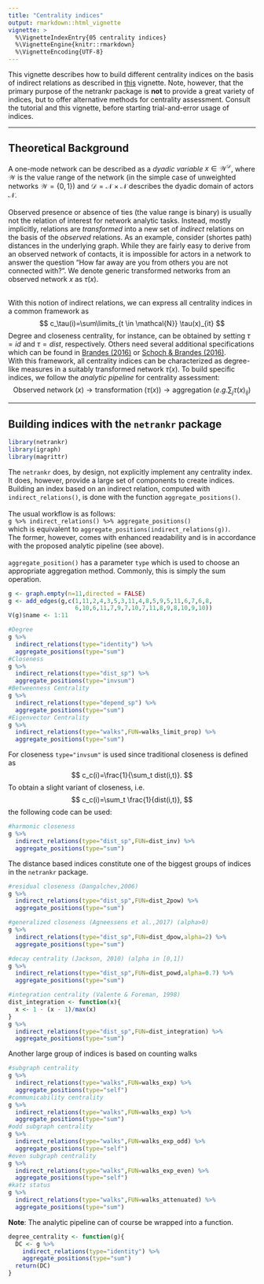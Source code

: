 ```yaml
---
title: "Centrality indices"
output: rmarkdown::html_vignette
vignette: >
  %\VignetteIndexEntry{05 centrality indices}
  %\VignetteEngine{knitr::rmarkdown}
  %\VignetteEncoding{UTF-8}
---
```

  
This vignette describes how to build different centrality indices on the basis of 
indirect relations as described in [this](indirect_relations.html) vignette. Note,
however, that the primary purpose of the netrankr package is **not** to provide a great
variety of indices, but to offer alternative methods for centrality assessment. 
Consult the tutorial and this vignette, before starting trial-and-error usage of indices.

________________________________________________________________________________

## Theoretical Background

A one-mode network can be described as a *dyadic variable* $x\in \mathcal{W}^\mathcal{D}$,
where $\mathcal{W}$ is the value range of the network (in the simple case of 
unweighted networks $\mathcal{W}=\{0,1\}$) and $\mathcal{D}=\mathcal{N}\times\mathcal{N}$ 
describes the dyadic domain of actors $\mathcal{N}$.
\
\
Observed presence or absence of ties (the value range is binary) is usually not 
the relation of interest for network analytic tasks. Instead, mostly implicitly, 
relations are *transformed* into a new set of *indirect* relations on the basis 
of the *observed* relations. As an example, consider (shortes path) distances in the 
underlying graph. While they are fairly easy to derive from an observed network 
of contacts, it is impossible for actors in a network to answer the question 
"How far away are you from others you are not connected with?". We denote generic 
transformed networks from an observed network $x$ as $\tau(x)$. 
\
\

With this notion of indirect relations, we can express all centrality indices in
a common framework as
$$
c_\tau(i)=\sum\limits_{t \in \mathcal{N}} \tau(x)_{it}
$$
Degree and closeness centrality, for instance, can be obtained by setting $\tau=id$ 
and $\tau=dist$, respectively. Others need several additional specifications which 
can be found in [Brandes (2016)](http://dx.doi.org/10.1177/2059799116630650) or 
[Schoch & Brandes (2016)](https://doi.org/10.1017/S0956792516000401). 
\
With this framework, all centrality indices can be characterized as degree-like 
measures in a suitably transformed network $\tau(x)$. To build specific indices,
we follow the *analytic pipeline* for centrality assessment:
$$
\text{Observed network}\;(x) \longrightarrow 
\text{transformation}\;(\tau(x)) \longrightarrow 
\text{aggregation}\;(e.g. \sum_j \tau(x)_{ij})
$$

________________________________________________________________________________

## Building indices with the `netrankr` package

```r
library(netrankr)
library(igraph)
library(magrittr)
```

The `netrankr` does, by design, not explicitly implement any centrality index. It 
does, however, provide a large set of components to create indices. Building an index
based on an indirect relation, computed with `indirect_relations()`, is done with 
the function `aggregate_positions()`.  
\
The usual workflow is as follows:  
`g %>% indirect_relations() %>% aggregate_positions()`   
which is equivalent to
`aggregate_positions(indirect_relations(g))`.  
The former, however, comes with enhanced readability and is in accordance with 
the proposed analytic pipeline (see above).  
\
`aggregate_position()` has a parameter `type` which is used to choose an appropriate 
aggregation method. Commonly, this is simply the sum operation.

```r
g <- graph.empty(n=11,directed = FALSE)
g <- add_edges(g,c(1,11,2,4,3,5,3,11,4,8,5,9,5,11,6,7,6,8,
                   6,10,6,11,7,9,7,10,7,11,8,9,8,10,9,10))
V(g)$name <- 1:11

#Degree
g %>% 
  indirect_relations(type="identity") %>% 
  aggregate_positions(type="sum")
#Closeness
g %>% 
  indirect_relations(type="dist_sp") %>% 
  aggregate_positions(type="invsum")
#Betweenness Centrality
g %>% 
  indirect_relations(type="depend_sp") %>% 
  aggregate_positions(type="sum")
#Eigenvector Centrality
g %>% 
  indirect_relations(type="walks",FUN=walks_limit_prop) %>% 
  aggregate_positions(type="sum")
```

For closeness `type="invsum"` is used since traditional closeness is defined as
$$
c_c(i)=\frac{1}{\sum_t dist(i,t)}.
$$
To obtain a slight variant of closeness, i.e.
$$
c_c(i)=\sum_t \frac{1}{dist(i,t)},
$$
the following code can be used:
```r
#harmonic closeness
g %>% 
  indirect_relations(type="dist_sp",FUN=dist_inv) %>% 
  aggregate_positions(type="sum")
```

The distance based indices constitute one of the biggest groups of indices in the `netrankr` package.

```r
#residual closeness (Dangalchev,2006)
g %>% 
  indirect_relations(type="dist_sp",FUN=dist_2pow) %>% 
  aggregate_positions(type="sum")

#generalized closeness (Agneessens et al.,2017) (alpha>0)
g %>% 
  indirect_relations(type="dist_sp",FUN=dist_dpow,alpha=2) %>% 
  aggregate_positions(type="sum")

#decay centrality (Jackson, 2010) (alpha in [0,1])
g %>% 
  indirect_relations(type="dist_sp",FUN=dist_powd,alpha=0.7) %>% 
  aggregate_positions(type="sum")

#integration centrality (Valente & Foreman, 1998)
dist_integration <- function(x){
  x <- 1 - (x - 1)/max(x)
}
g %>% 
  indirect_relations(type="dist_sp",FUN=dist_integration) %>% 
  aggregate_positions(type="sum")

```

Another large group of indices is based on counting walks

```r
#subgraph centrality
g %>% 
  indirect_relations(type="walks",FUN=walks_exp) %>% 
  aggregate_positions(type="self")
#communicability centrality
g %>% 
  indirect_relations(type="walks",FUN=walks_exp) %>% 
  aggregate_positions(type="sum")
#odd subgraph centrality
g %>% 
  indirect_relations(type="walks",FUN=walks_exp_odd) %>% 
  aggregate_positions(type="self")
#even subgraph centrality
g %>% 
  indirect_relations(type="walks",FUN=walks_exp_even) %>% 
  aggregate_positions(type="self")
#katz status
g %>% 
  indirect_relations(type="walks",FUN=walks_attenuated) %>% 
  aggregate_positions(type="sum")
```


**Note**: The analytic pipeline can of course be wrapped into a function.

```r
degree_centrality <- function(g){
  DC <- g %>% 
    indirect_relations(type="identity") %>% 
    aggregate_positions(type="sum")
  return(DC)
}
```

